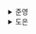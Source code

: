 <details>
  <summary>준영</summary>
  
</details><details>
  <summary>도은</summary>
  ## 5.1 상태 관리는 왜 필요한가?

**`🤔 '상태'는 무엇일까?`**

- 어떠한 의미를 지닌 값
- 애플리케이션에서 **지속적으로 변경될 수 있는 값**
- 웹에서 상태로 분류될 수 있는 것들은
  - UI: 상호 작용이 가능한 모든 요소의 현재 값을 의미
  - URL: 브라우저에서 관리되고 있는 상태
  - form: loading중인지? submit되었는지? disabled인지? 모두 상태로 관리
  - 서버에서 가져온 값: 클라이언트에서 서버로 요청을 통해 가져온 값도 상태로 볼 수 있다.

**`🫢 웹 서비스에서 점차 다양한 기능이 제공됨에 따라`**

- 웹 내부에서 관리해야 할 상태도 점차 비례해서 증가
- 상태를 효과적으로 관리하는 방법을 계속 고민해야 한다.

### 5.1.1 리액트 상태 관리의 역사

**`😳 Flux 패턴의 등장`**

- 단방향으로 데이터를 변경하는 것
- 간단하게 리액트 코드로 보면 다음과 같다.

  ```tsx
  type StoreState = { count: number };
  type Action = { type: 'add'; payload: number };

  const reducer = (prevState: StoreState, action: Action) => {
    const { type } = action;
    if (type === 'add') {
      return {
        count: prevState.count + action.payload,
      };
    }
  };

  export const App = () => {
    const [state, dispatcher] = useReducer(reducer, { count: 0 });

    const handleClick = () => {
      dispatcher({ type: 'add', payload: 1 });
    };

    return ...
  };
  ```

**`😌 시장 지배자 리덕스의 등장`**

- Flux 구조 + Elm 아키텍처 도입
  - Elm은 웹페이지를 선언적으로 작성하기 위한 언어
  - Elm은 Flux와 마찬가지로 **데이터 흐름을 3가지로 분류**, 이를 단방향으로 강제하여 상태를 안정적으로 관리하고자 노력
- 리덕스는 하나의 상태 객체를 스토어에 저장 → 객체를 업데이트하는 작업을 디스패치 → 상태 업데이트
- 리덕스의 등장은, props drilling 문제를 해결할 수 있었다.
- 하지만, **하나의 상태를 바꾸고 싶어도 해야 할 일이 너무 많았다.**
  - 어떠한 액션인지 타입을 선언해야 하고
  - 이 액션을 수행할 creator 함수를 만들어야 한다.
  - dispatcher와 selector도 필요하고
  - 새로운 상태가 어떻게 기존의 리듀서 내부에서 어떤 식으로 변경되어야 할지
  - 혹은 새로 만들어야 할지도 새로 정의해야 했다.
  - 🤢 보일러 플레이트가 너무 많다는 비판..

**`🥳 Context API와 useContext`**

- 리액트 팀은 리액트 `16.3`에서 전역 상태를 하위 컴포넌트에 주입할 수 있는 새로운 `Context API`를 출시
- props로 상태를 넘겨주지 않더라도 `Context API`를 사용하면 원하는 곳에서 사용 가능
- 🧐 `16.3` 버전 이전에도 context가 존재했으며, `getChildContext()`를 제공했었다.

**`😎 훅의 탄생, 그리고 React Query와 SWR`**

- 두 라이브러리 모두 외부에서 데이터를 불러오는 fetch를 관리하는 데 특화된 라이브러리
- **API 호출에 대한 상태를 관리**
- 서버 상태 관리 라이브러리로, 상태를 관리하는 라이브러리의 일종

**`😇 Recoil, Zustand, Jotai, Valtio에 이르기까지`**

- 작은 크기의 상태를 효율적으로 관리
- 위 라이브러리르들은 **peerDependencies로 리액트 16.3 버전 이상을 요구** (→ 훅을 사용하기 때문)
- 개발자가 원하는 만큼의 상태를 전역적으로 관리하는 것을 가능하도록

## 5.2 리액트 훅으로 시작하는 상태 관리

- 비교적 오랜 기간 리액트 생태계에서는 리덕스에 의존
- 그러나 현재는 `Context API`, `useReducer`, `useState`의 등장으로 재사용하거나 내부에 걸쳐서 상태를 관리할 수 있는 방법들이 점차 등장
- 리액트 `16.8`에서 등장한 훅과 함수 컴포넌트의 패러다임에서
  - 내부 상태 관리는 어떻게 할 수 있고
  - 이러한 새로운 방법을 채택한 라이브러리는 무엇이 있고 어떻게 동작하는지 알아보자

### 5.2.1 가장 기본적인 방법: useState와 useReducer

- useState를 통해, 여러 컴포넌트에 걸쳐 **동일한 인터페이스의 상태를 생성하고 관리**할 수 있게 되었다.

```tsx
const useCounter = (initCount = 0) => {
  const [counter, setCounter] = useState(initCount);

  return {
    inc: () => setCounter((prev) => prev + 1),
    counter,
  };
};
```

- 훅으로 코드를 격리해 제공할 수도 있다.
- 이처럼, 리액트의 훅을 기반으로 만든 사용자 정의 훅은 함수 컴포넌트라면 어디서든 손쉽게 재사용 가능!!
- 재사용할 수 있는 지역 상태를 만들어 주지만, 지역 상태라는 한계 → 여러 컴포넌트에 걸쳐 공유하기 위해서는 컴포넌트 트리 재설계 필요

### 5.2.2 지역 상태의 한계를 벗어나보자: useState의 상태를 바깥으로 분리하기

**`🙀 useState의 한계는 명확하다`**

- 리액트가 만든 클로저 내부에서 관리 → 지역 상태로 생성 → 해당 컴포넌트에서만 사용 가능
- 🤔 그 상태를 참조하는 유효한 스코프 내부에서는 해당 값을 **공유해서 사용**할 수도 있지 않을까?

아래와 같은 코드는 리액트에서 동작할까?

```tsx
// counter.ts
export type State = { counter: number };

// 상태를 아예 컴포넌트 밖에 선언했다. 각 컴포넌트가 이 상태를 바라보게 할 것이다.
let state: State = {
  counter: 0,
};

// getter
export function get(): State {
  return state;
}

// useState와 동일하게 구현하기 위해 게으른 초기화 함수나 값을 받을 수 있게 했다.
type Initializer<T> = T extends any ? T | ((prev: T) => T) : never;

// setter
export const set = <T>(nextState: Initializer<T>) => {
    state = typeof nextState === 'function' ? nextState(state) : nextState
}

// Counter
const Counter() {
    const state = get()

    const handleClick = () => {
        set(prev: State => ({counter: prev.counter + 1}))
    }

    return ...
}
```

- 위 방식은 리액트 환경에서 작동 X
- **🙀 가장 큰 문제는, 리렌더링 되지 않는다는 것**
- 업데이트되는 값을 가져오려면 상태 업데이트 + 리렌더링 필요
  - `useState`의 두 번째 인수로 업데이트하는 것으로 리렌더링 발생
- 외부에서 상태를 참조 & 렌더링까지 자연스럽게 일어나기 위해서는
  1. 컴포넌트 외부 어딘가에 상태를 두고 여러 컴포넌트가 같이 쓸 수 있어야 한다.
  2. 외부에 있는 상태를 사용하는 컴포넌트는 상태의 변화를 알아챌 수 있어야 한다. 상태 변화 시마다 리렌더링 → 최신 상태값 기준으로 렌더링
  3. 원시값이 아닌 객체인 경우, 내가 감지하지 않는 값이 변한다 하더라도 리렌더링 발생 X

**`🫢 컴포넌트 레벨의 지역 상태를 벗어나느 새로운 상태 관리 코드를 만들어보자`**

```tsx
type Initializer<T> = T extends any ? T | (prev: T => T):never

type Store<State> = {
    get: () => State // 최신값을 가져오는 함수
    set: (action: Initializer<State>) => State // useState와 동일하게 값 또는 함수를 받을 수 있도록
    subscribe: (callback: () => void) => () => void // store의 변경을 감지하고 싶은 컴포넌트들이 자신의 callback을 등록해두는 곳
}
/**
 * 이 스토어를 참조하는 컴포넌트는 subscribe에 컴포넌트 자기 자신을 렌더링하는 코드를 추가해서
 * 컴포넌트가 리렌더링을 실행할 수 있게 만들 것
 */
```

```tsx
export const createStore = <State extends unknown>(initialState: Initializer<State>) => {
  // state는 스토어 내부에서 보관해야 하므로 변수로 선언
  let state = typeof initialState !== 'function' ? initialState : initialState();

  // callbacks는 자료형에 관계없이 유일한 값을 저장할 수 있는 Set을 사용
  const callbacks = new Set<() => void>();
  // 언제든 get이 호출되면 최신값을 가져올 수 있도록 함수로 만든다.
  const get = () => state
  const set = (nextState: State | (prev: State => State)) => {
    state = typeof nextState === 'function' ? (nextState as(prev: State => State))(state) : nextState
    // 값의 설정이 발생하면 콜백 목록ㅇ르 순회하면서 모든 콜백을 실행한다.
    callbacks.forEach(callback => callback())
    return state
  }

  const subscribe = (callback: () => void) => {
    // 받은 함수를 콜백 목록에 추가
    callbacks.add(callback)
    // 클린업 실행 시 이를 삭제해서 반복적으로 추가되는 것을 막는다.
    return () => {
        callbacks.delete(callback)
    }
  }
  return { get, set, subscribe }
};
```

- createStore로 만들어진 store의 값을 참조하고
- 이 값의 변화에 따라 컴포넌트를 렌더링을 유도할 사용자 정의 훅이 필요

```tsx
export const useStore = <State extends unknown>(store: Store<State>) => {
  const [state, setState] = useState<State>(() => store.get()); // 컴포넌트의 렌더링을 유도하기 위해 useState 사용

  useEffect(() => {
    const unsubscribe = store.subscribe(() => {
      // store의 값이 변경될 때 setState할 수 있도록
      setState(store.get());
    });
    return unsubscribe;
  }, [store]);
  return [state, store.set] as const;
};
```

- 위 `useStore`의 경우, 객체인 경우 프로퍼티 일부가 변경될 경우 모든 컴포넌트가 렌더링될 것

```tsx
export const useStoreSelector = <State extends unknown, Value extends unknown>(
  store: Store<State>,
  selector: (state: State) => Value,
) => {
  const [state, setState] = useState(() => selector(store.get()));

  useEffect(() => {
    const unsubscribe = store.subscribe(() => {
      const value = selector(store.get());
      setState(value);
    });
    return unsubscribe;
  }, [store, selector]);

  return state;
};
```

- 객체로 구성되어 있다 하더라도, 컴포넌트에서 필요한 값만 그대로 select해서 사용 + 업데이트 수행
- 🚨 주의할 점은 selector는 함수 외부 혹은 useCallback으로 참조를 고정해야 한다.

### 5.2.3 useState와 Context를 동시에 사용해 보기

- 위처럼 구현하는 것은, **반드시 하나의 스토어만 가지게 되는 것**
  - 마치 **전역 변수**처럼 작동

**`🤔 서로 다른 스코프에서 스토어의 구조는 동일하되, 여러 개의 서로 다른 데이터를 공유하고 싶다면?`**

```tsx
// Context를 생성하면, 자동으로 스토어도 함께 생성한다.
export const CounterStoreContext = createContext<Store<CounterStore>>(
  createStore<CounterStore>({ count: 0, text: 'hello' }),
);

type CounterStoreProviderProps = PropsWithChildren<{ initialState: CounterStore }>;

export const CounterStoreProvider = ({ initialState, children }: CounterStoreProviderProps) => {
  const storeRef = useRef<Store<CounterStore>>();

  // 스토어를 생성한 적이 없다면 최초에 한 번 생성한다.
  if (!storeRef.current) {
    storeRef.current = createStore(initialState);
  }

  return <CounterStoreContext.Provider value={storeRef.current}>{children}</CounterStoreContext.Provider>;
};
```

- Context에서 제공하는 스토어에 접근할 수 있는 새로운 훅도 필요하다

```tsx
export const useCounterContextSelector = <State extends unknown>(selector: (state: CounterStore) => State) => {
  const store = useContext(CounterStoreContext);
  // 리액트에서 제공하는 훅 사용 ..-> 없음..?
  const subscription = useSubscription(
    useMemo(
      () => ({
        getCurrentValue: () => selector(store.get()),
        subscribe: store.subscribe,
      }),
      [store, selector],
    ),
  );
  return [subscription, store.set] as const;
};
```

### 5.2.4 상태 관리 라이브러리 Recoil, Jotai, Zustand 살펴보기

- Recoil, Jotai: Context, Provider 그리고 훅을 기반으로 가능한 작은 상태를 효율적으로 관리하는 것에 초점
- Zustand: 하나의 큰 스토어를 기반으로 상태를 관리

**`1️⃣ Recoil`**

- 최상단에 `RecoilRoot`를 감싸줘야 한다.
  - 생성되는 상태값을 저장하기 위한 **스토어를 생성**하는 역할

```tsx
const RecoilRoot = (props: Props): React.Node => {
  const { override, ...restProps } = props;

  const ancestorStoreRef = useStoreRef(); // 상태값을 저장하는 스토어
  if (override === flase && ancestorStoreRef.current !== defaultStore) {
    return props.children;
  }
  return <RecoilRoot_INTERNAL {...restProps} />;
};

// useStoreRef
const AppContext = React.createContext<StoreRef>({ current: defaultStore });
const useStoreRef = (): StoreRef => useContext(AppContext);
```

- RecoilRoot의 구조를 대락 파악해보면
  1. Recoil의 상태값은 RecoilRoot로 생성된 Context의 스토어에 저장
  2. 스토어의 상태값에 접근할 수 있는 함수 존재, 이 함수를 통해 접근 또는 업데이트 가능
  3. 값의 변경이 발생하면, 이를 참조하고 있는 하위 컴포넌트에 모두 알린다.

**`2️⃣ Jotai`**

- `Recoil`의 `atom` 모델에 영감을 받아 만들어진 상태 관리 라이브러리
- `Context`의 불필요한 리렌더링 문제를 해결하고자 설계
- `jotai`의 `atom` 구현을 살펴보자

```tsx
export function atom<Value, Update, Result extends void | Promise<void>>(
  read: Value | Read<Value>,
  write?: Write<Update, Result>,
) {
  const key = `atom${++keyCount}`;
  const config = {
    toString: () => key,
  } as WriableAtom<Value, Update, Result> & { init?: Value };

  if (typeof read === 'function') {
    config.read = read as Read<Value>;
  } else {
    config.init = read;
    config.read = (get) => get(config);
    config.write = (get, set, update) => set(config, typeof update === 'function' ? update(get(config)) : update);
  }

  if (write) {
    config.write = write;
  }
  return config;
}
```

- Recoil과 다르게 루트 레벨에서 Context가 존재X
  - **기본 스토어를 루트에 생성**하고 이를 활용해 값을 저장
  - ⭐️ Provider 별로 다른 atom 값을 관리 가능
- selector 없이 atom만으로 또 다른 파생된 상태 만드릭 가능
- Recoil에 비해 간결!

**`3️⃣ Zustand`**

- `Zustand`는 리덕스에 영감을 받아 제작
- 하나의 스토어를 중앙 집중형으로 활용 → 이 스토어 내부에서 상태 관리
- state를 useState 외부에서 관리
- `partial`은 일부분만 변경하고 싶을 때, `replace`는 state를 완전히 새로운 값으로 변경하고 싶을 때
- 여기까지는 react와는 별개로 값을 관리하는 것이였고 `useStore`를 통해 리렌더링을 수행

</details>